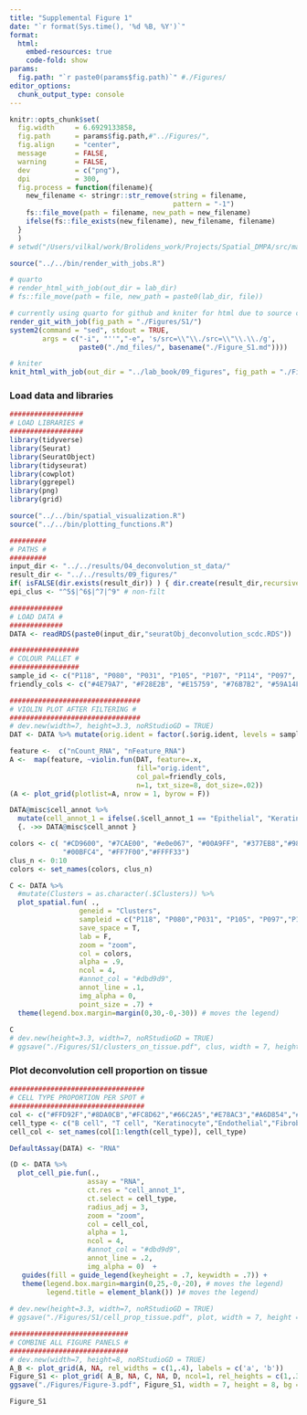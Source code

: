 ```yaml
---
title: "Supplemental Figure 1"
date: "`r format(Sys.time(), '%d %B, %Y')`"
format:
  html:
    embed-resources: true
    code-fold: show
params:
  fig.path: "`r paste0(params$fig.path)`" #./Figures/
editor_options: 
  chunk_output_type: console
---
```


```r
knitr::opts_chunk$set(
  fig.width     = 6.6929133858,
  fig.path      = params$fig.path,#"../Figures/",
  fig.align     = "center",
  message       = FALSE,
  warning       = FALSE,
  dev           = c("png"),
  dpi           = 300,
  fig.process = function(filename){
    new_filename <- stringr::str_remove(string = filename,
                                        pattern = "-1")
    fs::file_move(path = filename, new_path = new_filename)
    ifelse(fs::file_exists(new_filename), new_filename, filename)
  }
  )
# setwd("/Users/vilkal/work/Brolidens_work/Projects/Spatial_DMPA/src/manuscript")
```

```r
source("../../bin/render_with_jobs.R")

# quarto
# render_html_with_job(out_dir = lab_dir)
# fs::file_move(path = file, new_path = paste0(lab_dir, file))

# currently using quarto for github and kniter for html due to source code option 
render_git_with_job(fig_path = "./Figures/S1/")
system2(command = "sed", stdout = TRUE,
        args = c("-i", "''","-e", 's/src=\\"\\./src=\\"\\.\\./g',
                 paste0("./md_files/", basename("./Figure_S1.md"))))

# kniter
knit_html_with_job(out_dir = "../lab_book/09_figures", fig_path = "./Figures/S1/")
```

### Load data and libraries
```r
##################
# LOAD LIBRARIES #
##################
library(tidyverse)
library(Seurat)
library(SeuratObject)
library(tidyseurat)
library(cowplot)
library(ggrepel)
library(png)
library(grid)

source("../../bin/spatial_visualization.R")
source("../../bin/plotting_functions.R")

#########
# PATHS #
#########
input_dir <- "../../results/04_deconvolution_st_data/"
result_dir <- "../../results/09_figures/"
if( isFALSE(dir.exists(result_dir)) ) { dir.create(result_dir,recursive = TRUE) }
epi_clus <- "^5$|^6$|^7|^9" # non-filt

#############
# LOAD DATA #
#############
DATA <- readRDS(paste0(input_dir,"seuratObj_deconvolution_scdc.RDS"))

#################
# COLOUR PALLET #
#################
sample_id <- c("P118", "P080", "P031", "P105", "P107", "P114", "P097", "P108")
friendly_cols <- c("#4E79A7", "#F28E2B", "#E15759", "#76B7B2", "#59A14F", "#EDC948", "#B07AA1", "#FF9DA7", "#9C755F", "#BAB0AC") 
```

```r
################################
# VIOLIN PLOT AFTER FILTERING #
################################
# dev.new(width=7, height=3.3, noRStudioGD = TRUE)
DAT <- DATA %>% mutate(orig.ident = factor(.$orig.ident, levels = sample_id))

feature <-  c("nCount_RNA", "nFeature_RNA")
A <-  map(feature, ~violin.fun(DAT, feature=.x, 
                               fill="orig.ident", 
                               col_pal=friendly_cols, 
                               n=1, txt_size=8, dot_size=.02))
(A <- plot_grid(plotlist=A, nrow = 1, byrow = F))
```

```r
DATA@misc$cell_annot %>% 
  mutate(cell_annot_1 = ifelse(.$cell_annot_1 == "Epithelial", "Keratinocyte", .$cell_annot_1)) %>%
  {. ->> DATA@misc$cell_annot }
```

```r
colors <- c( "#CD9600", "#7CAE00", "#e0e067", "#00A9FF", "#377EB8","#984EA3", "#E41A1C", "#C77CFF",
             "#00BFC4", "#FF7F00","#FFFF33")
clus_n <- 0:10
colors <- set_names(colors, clus_n)

C <- DATA %>%
  #mutate(Clusters = as.character(.$Clusters)) %>%
  plot_spatial.fun( .,
                 geneid = "Clusters",
                 sampleid = c("P118", "P080","P031", "P105", "P097","P108", "P114", "P107"),
                 save_space = T,
                 lab = F,
                 zoom = "zoom",
                 col = colors,
                 alpha = .9,
                 ncol = 4, 
                 #annot_col = "#dbd9d9",
                 annot_line = .1,
                 img_alpha = 0,
                 point_size = .7) + 
  theme(legend.box.margin=margin(0,30,-0,-30)) # moves the legend)
  
C
# dev.new(height=3.3, width=7, noRStudioGD = TRUE)
# ggsave("./Figures/S1/clusters_on_tissue.pdf", clus, width = 7, height = 3.3, dpi = 500, bg = "white")
```

### Plot deconvolution cell proportion on tissue
```r
#################################
# CELL TYPE PROPORTION PER SPOT #
#################################
col <- c("#FFD92F","#8DA0CB","#FC8D62","#66C2A5","#E78AC3","#A6D854","#377EB8","#eb6062","#4DAF4A","#984EA3","#B3B3B3","#E5C494","#FF7F00","#FFFF33","#A65628","#F781BF") # "#E5C494"
cell_type <- c("B cell", "T cell", "Keratinocyte","Endothelial","Fibroblast", "Myeloid", "Granulocyte", "NK cells","Lymphatics", "ILC", "Unknown") # "Smooth muscle"
cell_col <- set_names(col[1:length(cell_type)], cell_type)

DefaultAssay(DATA) <- "RNA"

(D <- DATA %>%
  plot_cell_pie.fun(.,
                   assay = "RNA",
                   ct.res = "cell_annot_1",
                   ct.select = cell_type, 
                   radius_adj = 3,
                   zoom = "zoom",
                   col = cell_col,
                   alpha = 1,
                   ncol = 4,
                   #annot_col = "#dbd9d9",
                   annot_line = .2,
                   img_alpha = 0)  + 
   guides(fill = guide_legend(keyheight = .7, keywidth = .7)) +
   theme(legend.box.margin=margin(0,25,-0,-20), # moves the legend)
         legend.title = element_blank()) )# moves the legend)
    
# dev.new(height=3.3, width=7, noRStudioGD = TRUE)
# ggsave("./Figures/S1/cell_prop_tissue.pdf", plot, width = 7, height = 3.3, dpi = 500, bg = "white")
```


```r
#############################
# COMBINE ALL FIGURE PANELS #
#############################
# dev.new(width=7, height=8, noRStudioGD = TRUE)
A_B <- plot_grid(A, NA, rel_widths = c(1,.4), labels = c('a', 'b'))
Figure_S1 <- plot_grid( A_B, NA, C, NA, D, ncol=1, rel_heights = c(1,.3,.9,.2,.9), labels = c(NA, NA, 'c', NA, 'd')) 
ggsave("./Figures/Figure-3.pdf", Figure_S1, width = 7, height = 8, bg = "white", dpi = 1000)

Figure_S1
```
